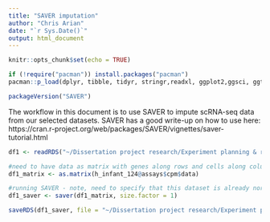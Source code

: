 ```yaml
---
title: "SAVER imputation"
author: "Chris Arian"
date: "`r Sys.Date()`"
output: html_document
---
```


```r
knitr::opts_chunk$set(echo = TRUE)
```







```r

if (!require("pacman")) install.packages("pacman")
pacman::p_load(dplyr, tibble, tidyr, stringr,readxl, ggplot2,ggsci, ggthemes, NormExpression, SoupX, scuttle, Seurat, scran, SeuratDisk, devtools, ggridges, patchwork, SAVER)

packageVersion("SAVER")


```


The workflow in this document is to use SAVER to impute scRNA-seq data from our selected datasets. SAVER has a good write-up on how to use here: https://cran.r-project.org/web/packages/SAVER/vignettes/saver-tutorial.html

```r
df1 <- readRDS("~/Dissertation project research/Experiment planning & results/Deconvolution/Paper1/chris_df.rds")

#need to have data as matrix with genes along rows and cells along columns
df1_matrix <- as.matrix(h_infant_124@assays$cpm$data)

#running SAVER - note, need to specify that this dataset is already normalized by setting size.factor = 1
df1_saver <- saver(df1_matrix, size.factor = 1)

saveRDS(df1_saver, file = "~/Dissertation project research/Experiment planning & results/Deconvolution/Paper1/Paper1_SAVERoutput.rds")

```




